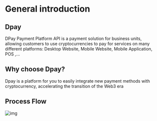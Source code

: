 # General introduction
## Dpay 
DPay Payment Platform API is a payment solution for business units, allowing customers to use cryptocurrencies to pay for services on many different platforms: Desktop Website, Mobile Website, Mobile Application, POS ,...

## Why choose Dpay?
Dpay is a platform for you to easily integrate new payment methods with cryptocurrency, accelerating the transition of the Web3 era
## Process Flow

![img](/images/sodo.png)